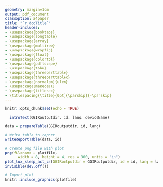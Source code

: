 ```yaml
---
geometry: margin=1cm
output: pdf_document
classoption: a4paper
title: "`r docTitle`"
header-includes:
- \usepackage{booktabs}
- \usepackage{longtable}
- \usepackage{array}
- \usepackage{multirow}
- \usepackage{wrapfig}
- \usepackage{float}
- \usepackage{colortbl}
- \usepackage{pdflscape}
- \usepackage{tabu}
- \usepackage{threeparttable}
- \usepackage{threeparttablex}
- \usepackage[normalem]{ulem}
- \usepackage{makecell}
- \usepackage{titlesec}
- \titlespacing{\title}{0pt}{\parskip}{-\parskip}
---
```


\vspace{-10truemm}
\pagenumbering{gobble}

```r
knitr::opts_chunk$set(echo = TRUE)
```


```r
  introText(GGIRoutputdir, id, lang, deviceName)
```


```r
data = prepareTable(GGIRoutputdir, id, lang) 

# Write table to report
writeReportTable(data, id)

```

```r

# Create png file with plot
png(filename = plotfile,
      width = 8, height = 4, res = 300, units = "in")
plot_lux_sleep_act_cr(GGIRoutputdir = GGIRoutputdir, id = id, lang = lang, desiredtz = desiredtz)
invisible(dev.off())

# Import plot 
knitr::include_graphics(plotfile)
```
